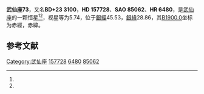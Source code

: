 {{Starbox begin
| name = 武仙座73
}}
{{Starbox observe
| epoch = [[J2000.0|J2000.0]]
| constell = [[武仙座|武仙座]]<ref name=SIMBAD>{{cite web
 | url=http://simbad.u-strasbg.fr/simbad/sim-id?Ident=HR+6480
 | title=Pulsating variable Star
 | publisher=Centre de Données astronomiques de Strasbourg
 | work=SIMBAD
 | accessdate=2012-07-13
 | archive-date=2019-09-02
 | archive-url=https://web.archive.org/web/20190902164512/http://simbad.u-strasbg.fr/simbad/sim-id?Ident=HR+6480
 | dead-url=no
 }}</ref><ref name=DATA>{{cite web
 | url=http://vizier.u-strasbg.fr/viz-bin/VizieR-5?-out.add=.&-source=5050&-corr=PK=HR&-out.max=9999&HR=6480
 | title=VizieR Detailed Page
 | accessdate=2012-07-13
 | archive-date=2016-03-05
 | archive-url=https://web.archive.org/web/20160305002236/http://vizier.u-strasbg.fr/viz-bin/VizieR-5?-out.add=.&-source=5050&-corr=PK=HR&-out.max=9999&HR=6480
 | dead-url=no
 }}</ref>
| 星官 = 
| ra = {{RA|17|24|6.6}}<ref name=SIMBAD /><ref name=DATA />
| dec = {{DEC|+22|57|37}}<ref name=SIMBAD /><ref name=DATA />
| appmag_v = 5.74<ref name=SIMBAD /><ref name=DATA />
}}
{{Starbox character
| class = F0IV<ref name=SIMBAD /><ref name=DATA />
| b-v = 0.21<ref name=SIMBAD /><ref name=DATA />
| u-b = 0.05<ref name=SIMBAD /><ref name=DATA />
| r-i = <ref name=SIMBAD /><ref name=DATA />
| variable = 
}}
{{Starbox astrometry
| radial_v = 0.05
| prop_mo_ra = -20
| parallax = 
| p_error = 
}}
{{Starbox catalog
| names =BD+23 3100，[[SAO星表|SAO]] 85062，[[HD星表|HD]] 157728，[[HR星表|HR]] 6480}}
{{Starbox reference |Simbad=HR+6480}}
{{Starbox end}}

'''武仙座73'''，又名'''BD+23 3100'''，'''HD 157728'''、'''SAO 85062'''、'''HR 6480'''，是[[武仙座|武仙座]]的一颗恒星<ref name=SIMBAD /><ref name=DATA />，视星等为5.74，位于[[銀道座標系|銀經]]45.53，[[銀道座標系|銀緯]]28.86，其[[B1900.0|B1900.0]]坐标为赤經{{RA|17|19|55.4}}，赤緯{{DEC|+23|28.86|11}}。

== 参考文献 ==
{{reflist}}

{{star-stub}}

{{武仙座恒星}}
[[Category:武仙座|Category:武仙座]]
[[Category:HD和HDE天體|157728]]
[[Category:HR天體|6480]]
[[Category:SAO天體|85062]]